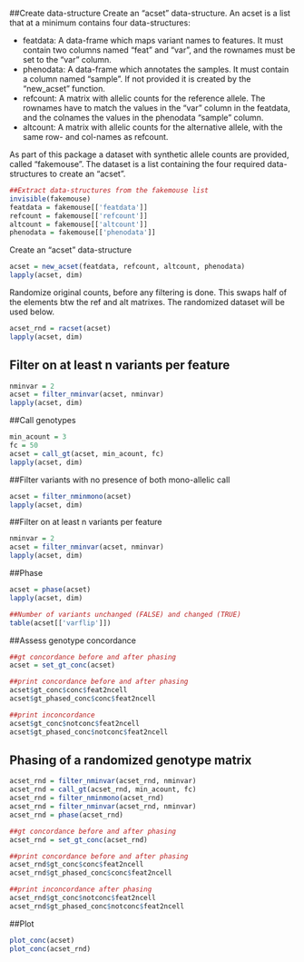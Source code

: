 ##Create data-structure
Create an "acset" data-structure. An acset is a list that at a minimum contains four data-structures:

- featdata: A data-frame which maps variant names to features. It must contain two columns named "feat" and "var", and the rownames must be set to the "var" column.
- phenodata: A data-frame which annotates the samples. It must contain a column named "sample". If not provided it is created by the "new_acset" function.
- refcount: A matrix with allelic counts for the reference allele. The rownames have to match the values in the "var" column in the featdata, and the colnames the values in the phenodata "sample" column.
- altcount: A matrix with allelic counts for the alternative allele, with the same row- and col-names as refcount.

As part of this package a dataset with synthetic allele counts are provided, called "fakemouse". The dataset is a list containing the four required data-structures to create an "acset".

```r
##Extract data-structures from the fakemouse list
invisible(fakemouse)
featdata = fakemouse[['featdata']]
refcount = fakemouse[['refcount']]
altcount = fakemouse[['altcount']]
phenodata = fakemouse[['phenodata']]
```

Create an "acset" data-structure

```r
acset = new_acset(featdata, refcount, altcount, phenodata)
lapply(acset, dim)
```

Randomize original counts, before any filtering is done. This swaps half of the elements btw the ref and alt matrixes. The randomized dataset will be used below.

```r
acset_rnd = racset(acset)
lapply(acset, dim)
```

## Filter on at least n variants per feature

```r
nminvar = 2
acset = filter_nminvar(acset, nminvar)
lapply(acset, dim)
```

##Call genotypes

```r
min_acount = 3
fc = 50
acset = call_gt(acset, min_acount, fc)
lapply(acset, dim)
```

##Filter variants with no presence of both mono-allelic call

```r
acset = filter_nminmono(acset)
lapply(acset, dim)
```

##Filter on at least n variants per feature

```r
nminvar = 2
acset = filter_nminvar(acset, nminvar)
lapply(acset, dim)
```

##Phase

```r
acset = phase(acset)
lapply(acset, dim)

##Number of variants unchanged (FALSE) and changed (TRUE)
table(acset[['varflip']])
```

##Assess genotype concordance

```r
##gt concordance before and after phasing
acset = set_gt_conc(acset)

##print concordance before and after phasing
acset$gt_conc$conc$feat2ncell
acset$gt_phased_conc$conc$feat2ncell

##print inconcordance
acset$gt_conc$notconc$feat2ncell
acset$gt_phased_conc$notconc$feat2ncell
```

## Phasing of a randomized genotype matrix

```r
acset_rnd = filter_nminvar(acset_rnd, nminvar)
acset_rnd = call_gt(acset_rnd, min_acount, fc)
acset_rnd = filter_nminmono(acset_rnd)
acset_rnd = filter_nminvar(acset_rnd, nminvar)
acset_rnd = phase(acset_rnd)

##gt concordance before and after phasing
acset_rnd = set_gt_conc(acset_rnd)    

##print concordance before and after phasing
acset_rnd$gt_conc$conc$feat2ncell
acset_rnd$gt_phased_conc$conc$feat2ncell

##print inconcordance after phasing
acset_rnd$gt_conc$notconc$feat2ncell
acset_rnd$gt_phased_conc$notconc$feat2ncell
```

##Plot

```r
plot_conc(acset)
plot_conc(acset_rnd)
```

